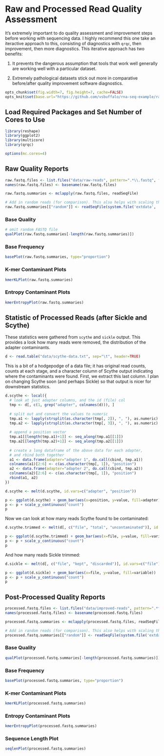 # Raw and Processed Read Quality Assessment

It's extremely important to do quality assessment and improvement
steps before working with sequencing data. I highly recommend this one
take an iteractive approach to this, consisting of diagnostics with
`qrqc`, then improvement, then more diagnostics. This iterative
approach has two benefits:

1. It prevents the dangerous assumption that tools that work well
generally are working well with a particular dataset. 

2. Extremely pathological datasets stick out more in comparative
before/after quality improvement software diagnostics.

```r
opts_chunk$set(fig.width=7, fig.height=7, cache=FALSE)
opts_knit$set(base.url="https://github.com/vsbuffalo/rna-seq-example/raw/master/")
````

## Load Required Packages and Set Number of Cores to Use

```r
library(reshape)
library(ggplot2)
library(multicore)
library(qrqc)

options(mc.cores=4)
````

## Raw Quality Reports

```r

raw.fastq.files <- list.files("data/raw-reads", pattern=".*\\.fastq", full.names=TRUE)
names(raw.fastq.files) <- basename(raw.fastq.files)

raw.fastq.summaries <- mclapply(raw.fastq.files, readSeqFile)

# Add in random reads (for comparison). This also helps with scaling the y axis
raw.fastq.summaries[["random"]] <- readSeqFile(system.file('extdata', 'random.fasta', package='qrqc'), type="fasta", hash.prop=1)

````

### Base Quality

```r

# omit random FASTQ file
qualPlot(raw.fastq.summaries[-length(raw.fastq.summaries)])

````

### Base Frequency

```r

basePlot(raw.fastq.summaries, type="proportion")

````

### K-mer Contaminant Plots

```r

kmerKLPlot(raw.fastq.summaries)

````

### Entropy Contaminant Plots

```r

kmerEntropyPlot(raw.fastq.summaries)

````

## Statistic of Processed Reads (after Sickle and Scythe)

These statistics were gathered from `scythe` and `sickle` output. This
provides a look how many reads were removed, the distribution of the
adapter contaminants.


```r

d <- read.table("data/scythe-data.txt", sep="\t", header=TRUE)

````

This is a bit of a hodgepodge of a data file; it has original read
counts, counts at each stage, and a character column of Scythe output
indicating where the contaminants were found. First, we extract this
last column. I plan on changing Scythe soon (and perhaps Sickle) so
that output is nicer for downstream statistics.

```r
d.scythe <- local({
  # look at just adapter columns, and the id (file) col
  tmp <- d[, c(1, grep("adapter", colnames(d))), ]
  
  # split out and convert the values to numeric
  tmp.a1 <- lapply(strsplit(as.character(tmp[, 2]), ", "), as.numeric)
  tmp.a2 <- lapply(strsplit(as.character(tmp[, 3]), ", "), as.numeric)
  
  # append a position vector
  tmp.a1[[length(tmp.a1)+1]] <- seq_along(tmp.a1[[1]])
  tmp.a2[[length(tmp.a2)+1]] <- seq_along(tmp.a2[[1]])
  
  # create a long dataframe of the above data for each adapter, 
  # and rbind both together
  a1 <- data.frame(adapter="adapter 1", do.call(cbind, tmp.a1))
  colnames(a1)[2:6] <- c(as.character(tmp[, 1]), "position")
  a2 <- data.frame(adapter="adapter 2", do.call(cbind, tmp.a2))
  colnames(a2)[2:6] <- c(as.character(tmp[, 1]), "position")
  rbind(a1, a2)
})

d.scythe <- melt(d.scythe, id.vars=c("adapter", "position"))

p <- ggplot(d.scythe) + geom_bar(aes(x=position, y=value, fill=adapter), position="dodge", stat="identity")
p <- p + scale_y_continuous("count")
p
````

Now we can look at how many reads Scythe found to be contaminated:

```r

d.scythe.trimmed <- melt(d[, c("file", "total", "uncontaminated")], id.vars=c("file"))

p <- ggplot(d.scythe.trimmed) + geom_bar(aes(x=file, y=value, fill=variable)) 
p <- p + scale_y_continuous("count")
p
````

And how many reads Sickle trimmed:

```r

d.sickle <- melt(d[, c("file", "kept", "discarded")], id.vars=c("file"))

p <- ggplot(d.sickle) + geom_bar(aes(x=file, y=value, fill=variable)) 
p <- p + scale_y_continuous("count")
p
````

## Post-Processed Quality Reports

```r
processed.fastq.files <- list.files("data/improved-reads", pattern=".*final\\.fastq", full.names=TRUE)
names(processed.fastq.files) <- basename(processed.fastq.files)

processed.fastq.summaries <- mclapply(processed.fastq.files, readSeqFile)

# Add in random reads (for comparison). This also helps with scaling the y axis
processed.fastq.summaries[["random"]] <- readSeqFile(system.file('extdata', 'random.fasta', package='qrqc'), type="fasta", hash.prop=1)

````

### Base Quality

```r

qualPlot(processed.fastq.summaries[-length(processed.fastq.summaries)])

````

### Base Frequency

```r

basePlot(processed.fastq.summaries, type="proportion")

````

### K-mer Contaminant Plots

```r

kmerKLPlot(processed.fastq.summaries)

````

### Entropy Contaminant Plots

```r

kmerEntropyPlot(processed.fastq.summaries)

````


### Sequence Length Plot

```r

seqlenPlot(processed.fastq.summaries)

````

